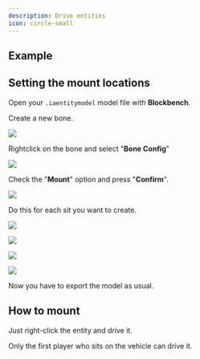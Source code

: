 ```yaml
---
description: Drive entities
icon: circle-small
---
```


## Example


<Card title="CVc4gk06KuI" icon="link" href="https://youtu.be/CVc4gk06KuI"></Card>


## Setting the mount locations

Open your `.iaentitymodel` model file with **Blockbench**.

Create a new bone.

![](</assets/images/image (207).png>)

Rightclick on the bone and select "**Bone Config**"

![](</assets/images/image (188).png>)

Check the "**Mount**" option and press "**Confirm**".

![](</assets/images/image (157).png>)

Do this for each sit you want to create.

![](</assets/images/image (68).png>)

![](</assets/images/image (167).png>)

![](</assets/images/image (89).png>)

![](</assets/images/image (99).png>)

Now you have to export the model as usual.


<Card title="Advanced Method" icon="text" href="/advanced-method"></Card>


## How to mount

Just right-click the entity and drive it.


<Warning>
Only the first player who sits on the vehicle can drive it.
</Warning>

